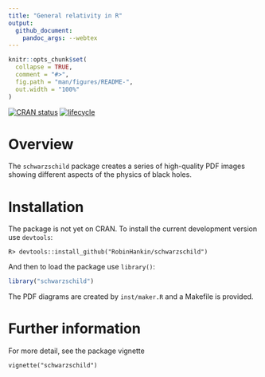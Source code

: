 ---
title: "General relativity in R"
output:
  github_document:
    pandoc_args: --webtex
---

<!-- README.md is generated from README.Rmd. Please edit that file -->

```{r setup, include = FALSE}
knitr::opts_chunk$set(
  collapse = TRUE,
  comment = "#>",
  fig.path = "man/figures/README-",
  out.width = "100%"
)
```

<!-- badges: start -->
[![CRAN status](https://www.r-pkg.org/badges/version/schwarzschild)](https://cran.r-project.org/package=schwarzschild)
[![lifecycle](https://img.shields.io/badge/lifecycle-experimental-orange.svg)](https://www.tidyverse.org/lifecycle/#experimental)
<!-- badges: end -->


# Overview


The ```schwarzschild``` package creates a series of high-quality PDF
images showing different aspects of the physics of black holes.



# Installation

The package is not yet on CRAN.  To install the current development version use ```devtools```:

```
R> devtools::install_github("RobinHankin/schwarzschild")
```

And then to load the package use ```library()```:


```{r,message=FALSE}
library("schwarzschild")
```

The PDF diagrams are created by ```inst/maker.R``` and a Makefile is
provided.



# Further information
For more detail, see the package vignette

```
vignette("schwarzschild")
``` 
 


